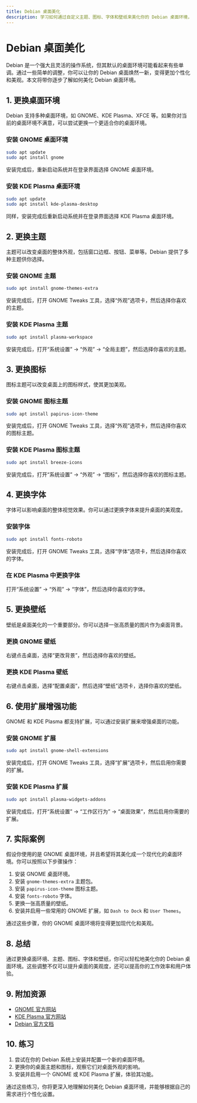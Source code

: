 ```yaml
---
title: Debian 桌面美化
description: 学习如何通过自定义主题、图标、字体和壁纸来美化你的 Debian 桌面环境，提升用户体验。
---
```


# Debian 桌面美化

Debian 是一个强大且灵活的操作系统，但其默认的桌面环境可能看起来有些单调。通过一些简单的调整，你可以让你的 Debian 桌面焕然一新，变得更加个性化和美观。本文将带你逐步了解如何美化 Debian 桌面环境。

## 1. 更换桌面环境

Debian 支持多种桌面环境，如 GNOME、KDE Plasma、XFCE 等。如果你对当前的桌面环境不满意，可以尝试更换一个更适合你的桌面环境。

### 安装 GNOME 桌面环境

```bash
sudo apt update
sudo apt install gnome
```

安装完成后，重新启动系统并在登录界面选择 GNOME 桌面环境。

### 安装 KDE Plasma 桌面环境

```bash
sudo apt update
sudo apt install kde-plasma-desktop
```

同样，安装完成后重新启动系统并在登录界面选择 KDE Plasma 桌面环境。

## 2. 更换主题

主题可以改变桌面的整体外观，包括窗口边框、按钮、菜单等。Debian 提供了多种主题供你选择。

### 安装 GNOME 主题

```bash
sudo apt install gnome-themes-extra
```

安装完成后，打开 GNOME Tweaks 工具，选择“外观”选项卡，然后选择你喜欢的主题。

### 安装 KDE Plasma 主题

```bash
sudo apt install plasma-workspace
```

安装完成后，打开“系统设置” -> “外观” -> “全局主题”，然后选择你喜欢的主题。

## 3. 更换图标

图标主题可以改变桌面上的图标样式，使其更加美观。

### 安装 GNOME 图标主题

```bash
sudo apt install papirus-icon-theme
```

安装完成后，打开 GNOME Tweaks 工具，选择“外观”选项卡，然后选择你喜欢的图标主题。

### 安装 KDE Plasma 图标主题

```bash
sudo apt install breeze-icons
```

安装完成后，打开“系统设置” -> “外观” -> “图标”，然后选择你喜欢的图标主题。

## 4. 更换字体

字体可以影响桌面的整体视觉效果。你可以通过更换字体来提升桌面的美观度。

### 安装字体

```bash
sudo apt install fonts-roboto
```

安装完成后，打开 GNOME Tweaks 工具，选择“字体”选项卡，然后选择你喜欢的字体。

### 在 KDE Plasma 中更换字体

打开“系统设置” -> “外观” -> “字体”，然后选择你喜欢的字体。

## 5. 更换壁纸

壁纸是桌面美化的一个重要部分。你可以选择一张高质量的图片作为桌面背景。

### 更换 GNOME 壁纸

右键点击桌面，选择“更改背景”，然后选择你喜欢的壁纸。

### 更换 KDE Plasma 壁纸

右键点击桌面，选择“配置桌面”，然后选择“壁纸”选项卡，选择你喜欢的壁纸。

## 6. 使用扩展增强功能

GNOME 和 KDE Plasma 都支持扩展，可以通过安装扩展来增强桌面的功能。

### 安装 GNOME 扩展

```bash
sudo apt install gnome-shell-extensions
```

安装完成后，打开 GNOME Tweaks 工具，选择“扩展”选项卡，然后启用你需要的扩展。

### 安装 KDE Plasma 扩展

```bash
sudo apt install plasma-widgets-addons
```

安装完成后，打开“系统设置” -> “工作区行为” -> “桌面效果”，然后启用你需要的扩展。

## 7. 实际案例

假设你使用的是 GNOME 桌面环境，并且希望将其美化成一个现代化的桌面环境。你可以按照以下步骤操作：

1. 安装 GNOME 桌面环境。
2. 安装 `gnome-themes-extra` 主题包。
3. 安装 `papirus-icon-theme` 图标主题。
4. 安装 `fonts-roboto` 字体。
5. 更换一张高质量的壁纸。
6. 安装并启用一些常用的 GNOME 扩展，如 `Dash to Dock` 和 `User Themes`。

通过这些步骤，你的 GNOME 桌面环境将变得更加现代化和美观。

## 8. 总结

通过更换桌面环境、主题、图标、字体和壁纸，你可以轻松地美化你的 Debian 桌面环境。这些调整不仅可以提升桌面的美观度，还可以提高你的工作效率和用户体验。

## 9. 附加资源

- [GNOME 官方网站](https://www.gnome.org/)
- [KDE Plasma 官方网站](https://kde.org/plasma-desktop/)
- [Debian 官方文档](https://www.debian.org/doc/)

## 10. 练习

1. 尝试在你的 Debian 系统上安装并配置一个新的桌面环境。
2. 更换你的桌面主题和图标，观察它们对桌面外观的影响。
3. 安装并启用一个 GNOME 或 KDE Plasma 扩展，体验其功能。

通过这些练习，你将更深入地理解如何美化 Debian 桌面环境，并能够根据自己的需求进行个性化设置。